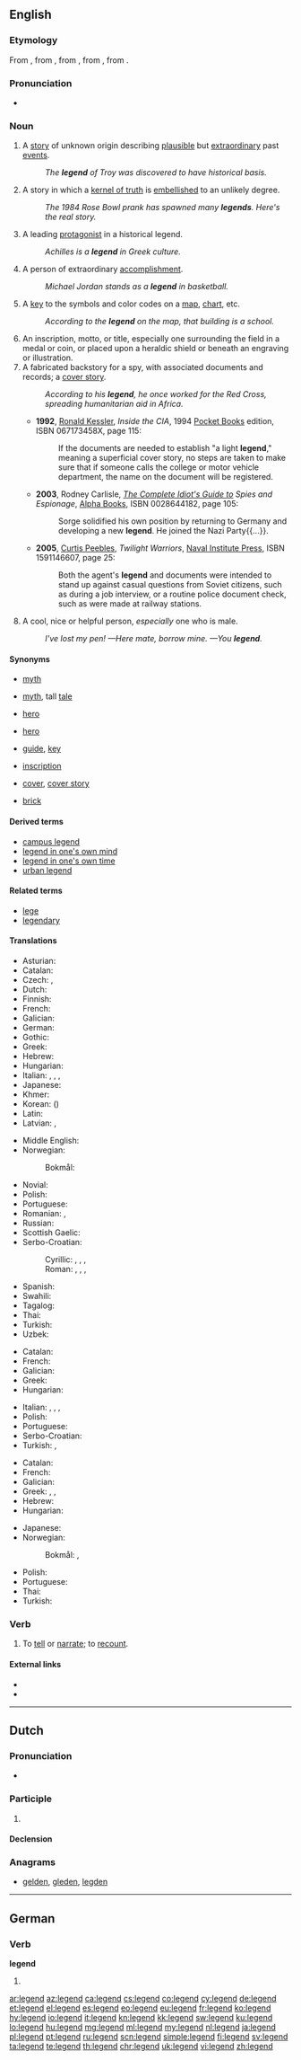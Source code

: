 ==English==

{{wikipedia}}

===Etymology===
From {{etyl|enm|en}} {{term|legende|lang=enm}}, from {{etyl|fro|en}} {{term|legende|lang=fro}}, from {{etyl|ML.|en}} {{term|legenda||a legend, story, especially the lives of the saints|lang=la}}, from {{etyl|la|en}} {{term|legendus|legenda||things which ought to be read|lang=la}}, from {{term|lego||I read|lang=la}}.

===Pronunciation===
* {{IPA|/ˈlɛdʒ.ənd/}}

===Noun===
{{en-noun}}

# A [[story]] of unknown origin describing [[plausible]] but [[extraordinary]] past [[events]].
#: ''The '''legend''' of Troy was discovered to have historical basis.''
# A story in which a [[kernel of truth]] is [[embellish]]ed to an unlikely degree.
#: ''The 1984 Rose Bowl prank has spawned many '''legends'''. Here's the real story.''
# A leading [[protagonist]] in a historical legend.
#: ''Achilles is a '''legend''' in Greek culture.''
# A person of extraordinary [[accomplishment]].
#: ''Michael Jordan stands as a '''legend''' in basketball.''
# A [[key]] to the symbols and color codes on a [[map]], [[chart]], etc.
#: ''According to the '''legend''' on the map, that building is a school.''
# An inscription, motto, or title, especially one surrounding the field in a medal or coin, or placed upon a heraldic shield or beneath an engraving or illustration.
# A fabricated backstory for a spy, with associated documents and records; a [[cover story]].
#: ''According to his '''legend''', he once worked for the Red Cross, spreading humanitarian aid in Africa.''
#* '''1992''', [[w:Ronald Kessler|Ronald Kessler]], ''Inside the CIA'', 1994 [[w:Pocket Books|Pocket Books]] edition, ISBN 067173458X, page 115:
#*: If the documents are needed to establish "a light '''legend'''," meaning a superficial cover story, no steps are taken to make sure that if someone calls the college or motor vehicle department, the name on the document will be registered.
#* '''2003''', Rodney Carlisle, ''[[w:Complete Idiot's Guides|The Complete Idiot's Guide to]] Spies and Espionage'', [[w:Alpha Books|Alpha Books]], ISBN 0028644182, page 105:
#*: Sorge solidified his own position by returning to Germany and developing a new '''legend'''. He joined the Nazi Party{{...}}.
#* '''2005''', [[w:Curtis Peebles|Curtis Peebles]], ''Twilight Warriors'', [[w:Naval Institute Press|Naval Institute Press]], ISBN 1591146607, page 25:
#*: Both the agent's '''legend''' and documents were intended to stand up against casual questions from Soviet citizens, such as during a job interview, or a routine police document check, such as were made at railway stations.
# {{context|UK|Irish|Australia|New Zealand|colloquial|slang|lang=en}} A cool, nice or helpful person, ''especially'' one who is male.
#: ''I've lost my pen! —Here mate, borrow mine. —You '''legend'''.''

====Synonyms====
* {{sense|story of unknown origin}} [[myth]]
* {{sense|story embellished to become implausible}} [[myth]], tall [[tale]]
* {{sense|leading protagonist}} [[hero]]
* {{sense|person of extraordinsry accomplishment}} [[hero]]
* {{sense|key to symbols on a map or chart}} [[guide]], [[key]]
* {{sense|text on a coin}} [[inscription]]
* {{sense|fabricated backstory for a spy}} [[cover]], [[cover story]]
* {{sense|worthy friend}} [[brick]]

====Derived terms====
* [[campus legend]]
* [[legend in one's own mind]]
* [[legend in one's own time]]
* [[urban legend]]

====Related terms====
* [[lege]]
* [[legendary]]

====Translations====
{{trans-top|story of unknown origin describing plausible but extraordinary past events}}
* Asturian: {{t|ast|lleenda|f}}
* Catalan: {{t|ca|llegenda|f}}
* Czech: {{t|cs|pověst|f}}, {{t+|cs|legenda|f}}
* Dutch: {{t+|nl|legende|f}}
* Finnish: {{t+|fi|legenda}}
* French: {{t+|fr|légende}}
* Galician: {{t|gl|lenda|f}}
* German: {{t+|de|Legende|f}}
* Gothic: {{t|got|𐍃𐍀𐌹𐌻𐌻|n|tr=spill|sc=Goth}}
* Greek: {{t+|el|θρύλος|m|tr=thrýlos}}
* Hebrew: {{t+|he|אגדה|tr=agada}}
* Hungarian: {{t+|hu|legenda}}
* Italian: {{t+|it|legenda|f}}, {{t+|it|leggenda|f}}, {{t+|it|favola|f}}, {{t+|it|epopea|f}}
* Japanese: {{t+|ja|伝説|tr=でんせつ, densetsu|sc=Jpan}}
* Khmer: {{t|km|ព្រេងនិទាន|sc=Khmr|tr=preiŋ ni’tien}}
* Korean: {{t+|ko|전설|tr=jeonseol|sc=Kore}} ({{t+|ko|傳說|sc=Kore}})
* Latin: {{t+|la|fabula|f}}
* Latvian: {{t|lv|teika|f}}, {{t+|lv|pasaka}}
{{trans-mid}}
* Middle English: {{t|enm|legende}}
* Norwegian:
*: Bokmål: {{t+|nb|legende|m}}
* Novial: {{t|nov|legende}}
* Polish: {{t+|pl|legenda|f}}
* Portuguese: {{t+|pt|lenda|f}}
* Romanian: {{t+|ro|legendă}}, {{t+|ro|mit}}
* Russian: {{t+|ru|легенда|sc=Cyrl|tr=legénda|f}}
* Scottish Gaelic: {{t|gd|fionnsgeul|m}}
* Serbo-Croatian:
*: Cyrillic: {{t|sh|гатка|f}}, {{t|sh|кажа|f}}, {{t|sh|легенда|f}}, {{t|sh|предаја|f}}
*: Roman: {{t+|sh|gatka|f}}, {{t+|sh|kaža|f}}, {{t|sh|lègēnda|f}}, {{t|sh|prȅdaja|f}}
* Spanish: {{t+|es|leyenda|f}}
* Swahili: {{t+|sw|hekaya}}
* Tagalog: {{t+|tl|alamat}}
* Thai: {{t|th|ตำนาน|sc=Thai}}
* Turkish: {{t+|tr|efsane}}
* Uzbek: {{t+|uz|afsona}}
{{trans-bottom}}

{{trans-top|any person of extraordinary accomplishment}}
* Catalan: {{t|ca|llegenda|f}}
* French: {{t+|fr|légende|f}}
* Galician: {{t|gl|lenda|f}}
* Greek: {{t+|el|θρύλος|m|tr=thrýlos}}
* Hungarian: {{t+|hu|legenda}}
{{trans-mid}}
* Italian: {{t+|it|legenda|f}}, {{t+|it|mito|m}}, {{t|it|mostro sacro|m}}, {{t+|it|leggenda|f}}
* Polish: {{t+|pl|legenda|f}}
* Portuguese: {{t+|pt|lenda|f}}
* Serbo-Croatian: {{t|sh|lègēnda|f}}
* Turkish: {{t+|tr|efsane}}, {{t+|tr|kahraman}}
{{trans-bottom}}

{{trans-top|key to the symbols and color codes on a map}}
* Catalan: {{t|ca|llegenda|f}}
* French: {{t+|fr|légende|f}}
* Galician: {{t|gl|lenda|f}}
* Greek: {{t+|el|επεξήγηση|f|tr=epeksígisi}}, {{t+|el|λεζάντα|f|tr=lezánta}}, {{t+|el|υπόμνημα|n|sc=Grek}}
* Hebrew: {{t+|he|מקרא|m|tr=mikra|sc=Hebr}}
* Hungarian: {{t+|hu|jelmagyarázat}}
{{trans-mid}}
* Japanese: {{t|ja|凡例|tr=はんれい, hanrei}}
* Norwegian:
*: Bokmål: {{t|nb|symboler|p}}, {{t|nb|tegnforklaring|m}}
* Polish: {{t+|pl|legenda|f}}
* Portuguese: {{t+|pt|legenda}}
* Thai: {{t|th|สัญลักษณ์|sc=Thai}}
* Turkish: {{t+|tr|lejant}}
{{trans-bottom}}

===Verb===
{{en-verb}}

# {{context|archaic|transitive|lang=en}} To [[tell]] or [[narrate]]; to [[recount]].
#: {{rfquotek|Bishop Hall}}

====External links====
* {{R:Webster 1913}}
* {{R:Century 1911}}

----

==Dutch==

===Pronunciation===
* {{audio|Nl-legend.ogg|Audio|lang=nl}}

===Participle===
{{nl-pres-ptc}}

# {{nl-verb form of|t=pres|m=ptc|legen}}

====Declension====
{{nl-decl-pres-ptc}}

===Anagrams===
* [[gelden#Dutch|gelden]], [[gleden#Dutch|gleden]], [[legden#Dutch|legden]]

----

==German==

===Verb===
'''legend'''

# {{de-verb form of|legen|pr}}

[[ar:legend]]
[[az:legend]]
[[ca:legend]]
[[cs:legend]]
[[co:legend]]
[[cy:legend]]
[[de:legend]]
[[et:legend]]
[[el:legend]]
[[es:legend]]
[[eo:legend]]
[[eu:legend]]
[[fr:legend]]
[[ko:legend]]
[[hy:legend]]
[[io:legend]]
[[it:legend]]
[[kn:legend]]
[[kk:legend]]
[[sw:legend]]
[[ku:legend]]
[[lo:legend]]
[[hu:legend]]
[[mg:legend]]
[[ml:legend]]
[[my:legend]]
[[nl:legend]]
[[ja:legend]]
[[pl:legend]]
[[pt:legend]]
[[ru:legend]]
[[scn:legend]]
[[simple:legend]]
[[fi:legend]]
[[sv:legend]]
[[ta:legend]]
[[te:legend]]
[[th:legend]]
[[chr:legend]]
[[uk:legend]]
[[vi:legend]]
[[zh:legend]]